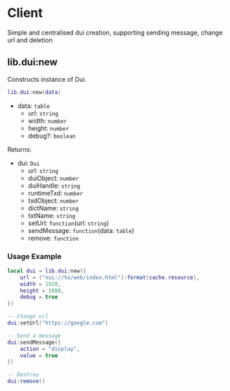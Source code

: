
# Client

Simple and centralised dui creation, supporting sending message, change url and deletion

## lib.dui:new

Constructs instance of Dui.

```lua
lib.dui:new(data)
```

- data: `table`
  - url: `string`
  - width: `number`
  - height: `number`
  - debug?: `boolean`

Returns:

- dui: `Dui`
  - url: `string`
  - duiObject: `number`
  - duiHandle: `string`
  - runtimeTxd: `number`
  - txdObject: `number`
  - dictName: `string`
  - txtName: `string`
  - setUrl: `function`(url: `string`)
  - sendMessage: `function`(data: `table`)
  - remove: `function`

### Usage Example
```lua
local dui = lib.dui:new({
	url = ("nui://%s/web/index.html"):format(cache.resource), 
	width = 1920, 
	height = 1080,
	debug = true
})

-- Change url
dui:setUrl("https://google.com")

-- Send a message
dui:sendMessage({
	action = "display",
	value = true
})

-- Destroy
dui:remove()
```